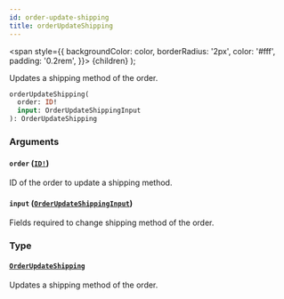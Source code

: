 ```yaml
---
id: order-update-shipping
title: orderUpdateShipping
---
```


<span
style={{
      backgroundColor: color,
      borderRadius: '2px',
      color: '#fff',
      padding: '0.2rem',
    }}>
{children}
</span>
);

Updates a shipping method of the order.

```graphql
orderUpdateShipping(
  order: ID!
  input: OrderUpdateShippingInput
): OrderUpdateShipping

```

### Arguments

#### `order` ([`ID!`](/api-reference/scalars/id.mdx))

ID of the order to update a shipping method.

#### `input` ([`OrderUpdateShippingInput`](/api-reference/inputs/order-update-shipping-input.mdx))

Fields required to change shipping method of the order.

### Type

#### [`OrderUpdateShipping`](/api-reference/objects/order-update-shipping.mdx)

Updates a shipping method of the order.
